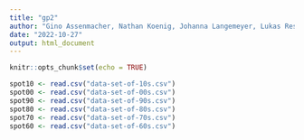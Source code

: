 ```yaml
---
title: "gp2"
author: "Gino Assenmacher, Nathan Koenig, Johanna Langemeyer, Lukas Resch, Ben Roemer"
date: "2022-10-27"
output: html_document
---
```


```r
knitr::opts_chunk$set(echo = TRUE)
```

```r

spot10 <- read.csv("data-set-of-10s.csv")
spot00 <- read.csv("data-set-of-00s.csv")
spot90 <- read.csv("data-set-of-90s.csv")
spot80 <- read.csv("data-set-of-80s.csv")
spot70 <- read.csv("data-set-of-70s.csv")
spot60 <- read.csv("data-set-of-60s.csv")

```

